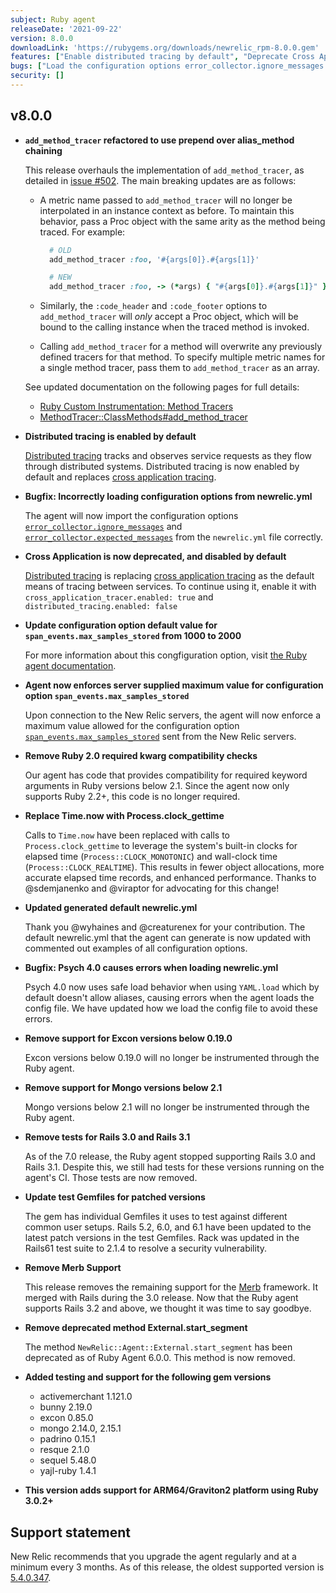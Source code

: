 ```yaml
---
subject: Ruby agent
releaseDate: '2021-09-22'
version: 8.0.0
downloadLink: 'https://rubygems.org/downloads/newrelic_rpm-8.0.0.gem'
features: ["Enable distributed tracing by default", "Deprecate Cross Application Tracing and disable by default", "Update the default configuration value for span_events.max_samples_stored from 1000 to 2000", "Use Module prepending instead of alias_method chaining for add_method_tracer", "Add support for ARM64/Graviton2 using Ruby 3.0.2+", "Remove previously deprecated method External.start_segment", "Remove support for Excon versions below 0.19.0", "Remove support for Mongo versions below 2.1", "Remove support for Merb"]
bugs: ["Load the configuration options error_collector.ignore_messages and error_collector.expected_messages from newrelic.yml correctly"]
security: []
---
```


## v8.0.0

* **`add_method_tracer` refactored to use prepend over alias_method chaining**

  This release overhauls the implementation of `add_method_tracer`, as detailed in [issue #502](https://github.com/newrelic/newrelic-ruby-agent/issues/502). The main breaking updates are as follows:

  * A metric name passed to `add_method_tracer` will no longer be interpolated in an instance context as before. To maintain this behavior, pass a Proc object with the same arity as the method being traced. For example:

    ```ruby
      # OLD
      add_method_tracer :foo, '#{args[0]}.#{args[1]}'

      # NEW
      add_method_tracer :foo, -> (*args) { "#{args[0]}.#{args[1]}" }
    ```

  * Similarly, the `:code_header` and `:code_footer` options to `add_method_tracer` will _only_ accept a Proc object, which will be bound to the calling instance when the traced method is invoked.

  * Calling `add_method_tracer` for a method will overwrite any previously defined tracers for that method. To specify multiple metric names for a single method tracer, pass them to `add_method_tracer` as an array.

  See updated documentation on the following pages for full details:

  * [Ruby Custom Instrumentation: Method Tracers](https://docs.newrelic.com/docs/agents/ruby-agent/api-guides/ruby-custom-instrumentation/#method_tracers)
  * [MethodTracer::ClassMethods#add_method_tracer](https://www.rubydoc.info/gems/newrelic_rpm/NewRelic/Agent/MethodTracer/ClassMethods#add_method_tracer-instance_method)


* **Distributed tracing is enabled by default**

  [Distributed tracing](https://docs.newrelic.com/docs/distributed-tracing/enable-configure/language-agents-enable-distributed-tracing/) tracks and observes service requests as they flow through distributed systems. Distributed tracing is now enabled by default and replaces [cross application tracing](https://docs.newrelic.com/docs/agents/ruby-agent/features/cross-application-tracing-ruby/).

* **Bugfix: Incorrectly loading configuration options from newrelic.yml**

  The agent will now  import the configuration options [`error_collector.ignore_messages`](https://docs.newrelic.com/docs/agents/ruby-agent/configuration/ruby-agent-configuration/#error_collector-ignore_messages) and [`error_collector.expected_messages`](https://docs.newrelic.com/docs/agents/ruby-agent/configuration/ruby-agent-configuration/#error_collector-expected_messages) from the `newrelic.yml` file correctly.

* **Cross Application is now deprecated, and disabled by default**

  [Distributed tracing](https://docs.newrelic.com/docs/distributed-tracing/enable-configure/language-agents-enable-distributed-tracing/) is replacing [cross application tracing](https://docs.newrelic.com/docs/agents/ruby-agent/features/cross-application-tracing-ruby/) as the default means of tracing between services. To continue using it, enable it with `cross_application_tracer.enabled: true` and `distributed_tracing.enabled: false`

* **Update configuration option default value for `span_events.max_samples_stored` from 1000 to 2000**

  For more information about this congfiguration option, visit [the Ruby agent documentation](https://docs.newrelic.com/docs/agents/ruby-agent/configuration/ruby-agent-configuration/#span_events-max_samples_stored).

* **Agent now enforces server supplied maximum value for configuration option `span_events.max_samples_stored`**

  Upon connection to the New Relic servers, the agent will now enforce a maximum value allowed for the configuration option [`span_events.max_samples_stored`](https://docs.newrelic.com/docs/agents/ruby-agent/configuration/ruby-agent-configuration/#span_events-max_samples_stored) sent from the New Relic servers.

* **Remove Ruby 2.0 required kwarg compatibility checks**

  Our agent has code that provides compatibility for required keyword arguments in Ruby versions below 2.1. Since the agent now only supports Ruby 2.2+, this code is no longer required.

* **Replace Time.now with Process.clock_gettime**

  Calls to `Time.now` have been replaced with calls to `Process.clock_gettime` to leverage the system's built-in clocks for elapsed time (`Process::CLOCK_MONOTONIC`) and wall-clock time (`Process::CLOCK_REALTIME`). This results in fewer object allocations, more accurate elapsed time records, and enhanced performance. Thanks to @sdemjanenko and @viraptor for advocating for this change!

* **Updated generated default newrelic.yml**

  Thank you @wyhaines and @creaturenex for your contribution. The default newrelic.yml that the agent can generate is now updated with commented out examples of all configuration options.

* **Bugfix: Psych 4.0 causes errors when loading newrelic.yml**

  Psych 4.0 now uses safe load behavior when using `YAML.load` which by default doesn't allow aliases, causing errors when the agent loads the config file. We have updated how we load the config file to avoid these errors.

* **Remove support for Excon versions below 0.19.0**

  Excon versions below 0.19.0 will no longer be instrumented through the Ruby agent.

* **Remove support for Mongo versions below 2.1**

  Mongo versions below 2.1 will no longer be instrumented through the Ruby agent.

* **Remove tests for Rails 3.0 and Rails 3.1**

  As of the 7.0 release, the Ruby agent stopped supporting Rails 3.0 and Rails 3.1. Despite this, we still had tests for these versions running on the agent's CI. Those tests are now removed.

* **Update test Gemfiles for patched versions**

  The gem has individual Gemfiles it uses to test against different common user setups. Rails 5.2, 6.0, and 6.1 have been updated to the latest patch versions in the test Gemfiles. Rack was updated in the Rails61 test suite to 2.1.4 to resolve a security vulnerability.

* **Remove Merb Support**

  This release removes the remaining support for the [Merb](https://weblog.rubyonrails.org/2008/12/23/merb-gets-merged-into-rails-3/) framework. It merged with Rails during the 3.0 release. Now that the Ruby agent supports Rails 3.2 and above, we thought it was time to say goodbye.

* **Remove deprecated method External.start_segment**

  The method `NewRelic::Agent::External.start_segment` has been deprecated as of Ruby Agent 6.0.0. This method is now removed.

* **Added testing and support for the following gem versions**

  * activemerchant 1.121.0
  * bunny 2.19.0
  * excon 0.85.0
  * mongo 2.14.0, 2.15.1
  * padrino 0.15.1
  * resque 2.1.0
  * sequel 5.48.0
  * yajl-ruby 1.4.1

* **This version adds support for ARM64/Graviton2 platform using Ruby 3.0.2+**

## Support statement

New Relic recommends that you upgrade the agent regularly and at a minimum every 3 months. As of this release, the oldest supported version is [5.4.0.347](https://docs.newrelic.com/docs/release-notes/agent-release-notes/ruby-release-notes/ruby-agent-540347).
